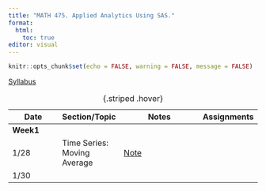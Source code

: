 ```yaml
---
title: "MATH 475. Applied Analytics Using SAS."
format: 
  html:
    toc: true
editor: visual
---
```


```r
knitr::opts_chunk$set(echo = FALSE, warning = FALSE, message = FALSE)
```

[Syllabus](syllabus.html)

| Date | Section/Topic | Notes | Assignments |
|----------------|----------------|--------------------------|----------------|
| **Week1** |  |  |  |
| 1/28 | Time Series: Moving Average       | [Note](slides/time_series_smoothing_ma.pdf)   |  |
| 1/30 |  |  |  |
: {.striped .hover}


